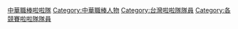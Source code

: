 [[Category:中華職棒啦啦隊|]]
[[Category:中華職棒人物|Category:中華職棒人物]]
[[Category:台灣啦啦隊隊員|Category:台灣啦啦隊隊員]]
[[Category:各競賽啦啦隊隊員|Category:各競賽啦啦隊隊員]]